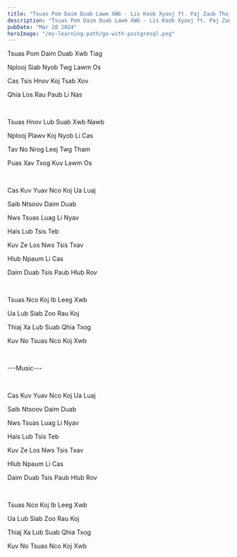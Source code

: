 ```yaml
---
title: "Tsuas Pom Daim Duab Lawm XWb - Lis Koob Xyooj ft. Paj Zaub Thoj"
description: "Tsuas Pom Daim Duab Lawm XWb - Lis Koob Xyooj ft. Paj Zaub Thoj"
pubDate: "Mar 20 2024"
heroImage: "/my-learning-path/go-with-postgresql.png"
---
```


Tsuas Pom Daim Duab Xwb Tiag

Nplooj Siab Nyob Twg Lawm Os

Cas Tsis Hnov Koj Tsab Xov

Qhia Los Rau Paub Li Nas

<br />

Tsuas Hnov Lub Suab Xwb Nawb

Nplooj Plawv Koj Nyob Li Cas

Tav No Nrog Leej Twg Tham

Puas Xav Txog Kuv Lawm Os

<br />

Cas Kuv Yuav Nco Koj Ua Luaj

Saib Ntsoov Daim Duab

Nws Tsuas Luag Li Nyav

Hais Lub Tsis Teb

Kuv Ze Los Nws Tsis Txav

Hlub Npaum Li Cas

Daim Duab Tsis Paub Hlub Rov

<br />

Tsuas Nco Koj Ib Leeg Xwb

Ua Lub Siab Zoo Rau Koj

Thiaj Xa Lub Suab Qhia Txog

Kuv No Tsuas Nco Koj Xwb

<br />

---Music---

<br />

Cas Kuv Yuav Nco Koj Ua Luaj

Saib Ntsoov Daim Duab

Nws Tsuas Luag Li Nyav

Hais Lub Tsis Teb

Kuv Ze Los Nws Tsis Txav

Hlub Npaum Li Cas

Daim Duab Tsis Paub Hlub Rov

<br />

Tsuas Nco Koj Ib Leeg Xwb

Ua Lub Siab Zoo Rau Koj

Thiaj Xa Lub Suab Qhia Txog

Kuv No Tsuas Nco Koj Xwb
